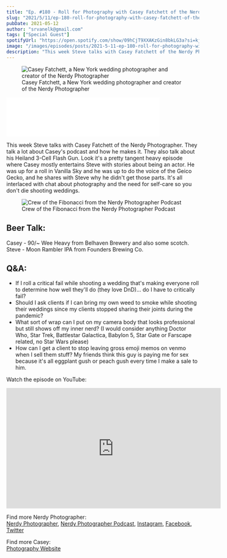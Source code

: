 ```yaml
---
title: "Ep. #180 - Roll for Photography with Casey Fatchett of the Nerdy Photographer"
slug: "2021/5/11/ep-180-roll-for-photography-with-casey-fatchett-of-the-nerdy-photographer"
pubDate: 2021-05-12
author: "srvanelk@gmail.com"
tags: ["Special Guest"]
spotifyUrl: "https://open.spotify.com/show/09hCjT9XXAKzGin8bkLG3a?si=kjRZvQ1JTb6Ov3HVzSSlWA"
image: "/images/episodes/posts/2021-5-11-ep-180-roll-for-photography-with-casey-fatchett-of-the-nerdy-photographer/about-casey-3.webp"
description: "This week Steve talks with Casey Fatchett of the Nerdy Photographer. They talk a lot about Casey's podcast and how he makes it. They also talk about his Heiland 3-Cell Flash Gun. Look it's a pretty tangent heavy episode where Casey mostly entertains Steve with stories about being an actor. He was up for a roll in Vanilla Sky and he was up to do the voice of the Geico Gecko, and he shares with Steve why he didn't get those parts. It's all interlaced with chat about photography and the need for self-care so you don't die shooting weddings."
---
```


<figure>
  <img src="/images/episodes/posts/2021-5-11-ep-180-roll-for-photography-with-casey-fatchett-of-the-nerdy-photographer/about-casey-3.webp" alt=" Casey Fatchett, a New York wedding photographer and creator of the Nerdy Photographer " />
  <figcaption>Casey Fatchett, a New York wedding photographer and creator of the Nerdy Photographer</figcaption>
</figure>
<iframe class="embedly-embed" src="//cdn.embedly.com/widgets/media.html?src=https%3A%2F%2Fanchor.fm%2Fweddingphotohangover%2Fembed%2Fepisodes%2FEp--180---Roll-for-Photography-with-Casey-Fatchett-of-the-Nerdy-Photographer-e10h9ff&display_name=Anchor+FM+Inc.&url=https%3A%2F%2Fanchor.fm%2Fweddingphotohangover%2Fepisodes%2FEp--180---Roll-for-Photography-with-Casey-Fatchett-of-the-Nerdy-Photographer-e10h9ff&image=https%3A%2F%2Fd3t3ozftmdmh3i.cloudfront.net%2Fproduction%2Fpodcast_uploaded_episode400%2F805714%2F805714-1620520772745-cced0800aa766.jpg&key=61d05c9d54e8455ea7a9677c366be814&type=text%2Fhtml&schema=anchor" width="400" height="102" scrolling="no" title="Anchor FM Inc. embed" frameborder="0" allow="autoplay; fullscreen" allowfullscreen="true"></iframe>

This week Steve talks with Casey Fatchett of the Nerdy Photographer. They talk a lot about Casey's podcast and how he makes it. They also talk about his Heiland 3-Cell Flash Gun. Look it's a pretty tangent heavy episode where Casey mostly entertains Steve with stories about being an actor. He was up for a roll in Vanilla Sky and he was up to do the voice of the Geico Gecko, and he shares with Steve why he didn't get those parts. It's all interlaced with chat about photography and the need for self-care so you don't die shooting weddings.

<figure>
  <img src="/images/episodes/posts/2021-5-11-ep-180-roll-for-photography-with-casey-fatchett-of-the-nerdy-photographer/assembled-crew-square.webp" alt=" Crew of the Fibonacci from the Nerdy Photographer Podcast " />
  <figcaption>Crew of the Fibonacci from the Nerdy Photographer Podcast</figcaption>
</figure>

## Beer Talk:  
Casey - 90/~ Wee Heavy from Belhaven Brewery and also some scotch.  
Steve - Moon Rambler IPA from Founders Brewing Co.

## Q&A:
- If I roll a critical fail while shooting a wedding that's making everyone roll to determine how well they'll do (they love DnD)... do I have to critically fail?
- Should I ask clients if I can bring my own weed to smoke while shooting their weddings since my clients stopped sharing their joints during the pandemic?
- What sort of wrap can I put on my camera body that looks professional but still shows off my inner nerd? (I would consider anything Doctor Who, Star Trek, Battlestar Galactica, Babylon 5, Star Gate or Farscape related, no Star Wars please)
- How can I get a client to stop leaving gross emoji memos on venmo when I sell them stuff? My friends think this guy is paying me for sex because it's all eggplant gush or peach gush every time I make a sale to him.

Watch the episode on YouTube:
<iframe width="560" height="315" src="https://www.youtube.com/embed/_3r5jABWmUI?si=-I5rzlghTs-nt2UD" title="YouTube video player" frameborder="0" allow="accelerometer; autoplay; clipboard-write; encrypted-media; gyroscope; picture-in-picture; web-share" referrerpolicy="strict-origin-when-cross-origin" allowfullscreen></iframe>

Find more Nerdy Photographer:  
[Nerdy Photographer](https://nerdyphotographer.com/), [Nerdy Photographer Podcast](https://nerdyphotographer.com/nerdy-photographer-podcast/), [Instagram](https://www.instagram.com/thenerdyphoto/), [Facebook](https://www.facebook.com/NerdyPhotographer/), [Twitter](https://twitter.com/thenerdyphoto)

Find more Casey:  
[Photography Website](https://fatchett.com/)
